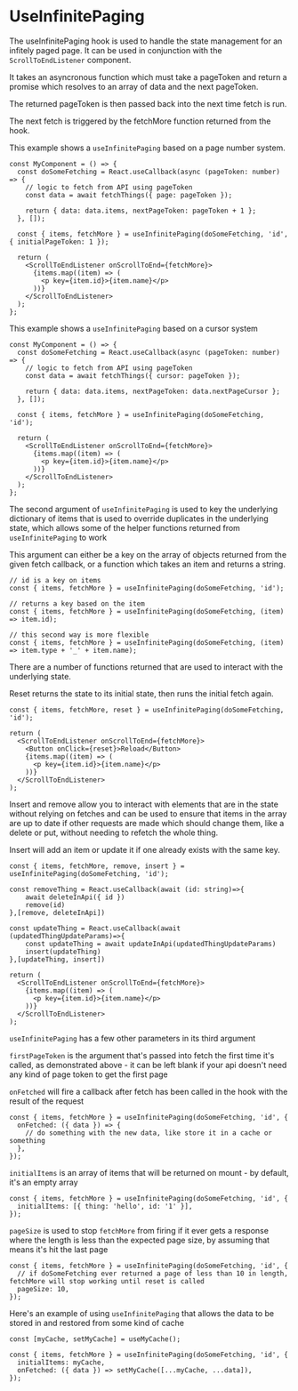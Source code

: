 
<Meta title="Utilities/Hooks/useInfinitePaging" />

# UseInfinitePaging

The useInfinitePaging hook is used to handle the state management for an infitely paged page. It can be used in conjunction with the `ScrollToEndListener` component.

It takes an asyncronous function which must take a pageToken and return a promise which resolves to an array of data and the next pageToken.

The returned pageToken is then passed back into the next time fetch is run.

The next fetch is triggered by the fetchMore function returned from the hook.

This example shows a `useInfinitePaging` based on a page number system.

```tsx
const MyComponent = () => {
  const doSomeFetching = React.useCallback(async (pageToken: number) => {
    // logic to fetch from API using pageToken
    const data = await fetchThings({ page: pageToken });

    return { data: data.items, nextPageToken: pageToken + 1 };
  }, []);

  const { items, fetchMore } = useInfinitePaging(doSomeFetching, 'id', { initialPageToken: 1 });

  return (
    <ScrollToEndListener onScrollToEnd={fetchMore}>
      {items.map((item) => (
        <p key={item.id}>{item.name}</p>
      ))}
    </ScrollToEndListener>
  );
};
```

This example shows a `useInfinitePaging` based on a cursor system

```tsx
const MyComponent = () => {
  const doSomeFetching = React.useCallback(async (pageToken: number) => {
    // logic to fetch from API using pageToken
    const data = await fetchThings({ cursor: pageToken });

    return { data: data.items, nextPageToken: data.nextPageCursor };
  }, []);

  const { items, fetchMore } = useInfinitePaging(doSomeFetching, 'id');

  return (
    <ScrollToEndListener onScrollToEnd={fetchMore}>
      {items.map((item) => (
        <p key={item.id}>{item.name}</p>
      ))}
    </ScrollToEndListener>
  );
};
```

The second argument of `useInfinitePaging` is used to key the underlying dictionary of items that is used to override duplicates in the underlying state, which allows some of the helper functions returned from `useInfinitePaging` to work

This argument can either be a key on the array of objects returned from the given fetch callback, or a function which takes an item and returns a string.

```tsx
// id is a key on items
const { items, fetchMore } = useInfinitePaging(doSomeFetching, 'id');

// returns a key based on the item
const { items, fetchMore } = useInfinitePaging(doSomeFetching, (item) => item.id);

// this second way is more flexible
const { items, fetchMore } = useInfinitePaging(doSomeFetching, (item) => item.type + '_' + item.name);
```

There are a number of functions returned that are used to interact with the underlying state.

Reset returns the state to its initial state, then runs the initial fetch again.

```tsx
const { items, fetchMore, reset } = useInfinitePaging(doSomeFetching, 'id');

return (
  <ScrollToEndListener onScrollToEnd={fetchMore}>
    <Button onClick={reset}>Reload</Button>
    {items.map((item) => (
      <p key={item.id}>{item.name}</p>
    ))}
  </ScrollToEndListener>
);
```

Insert and remove allow you to interact with elements that are in the state without relying on fetches and can be used to ensure that items in the array are up to date if other requests are made which should change them, like a delete or put, without needing to refetch the whole thing.

Insert will add an item or update it if one already exists with the same key.

```tsx
const { items, fetchMore, remove, insert } = useInfinitePaging(doSomeFetching, 'id');

const removeThing = React.useCallback(await (id: string)=>{
    await deleteInApi({ id })
    remove(id)
},[remove, deleteInApi])

const updateThing = React.useCallback(await (updatedThingUpdateParams)=>{
    const updateThing = await updateInApi(updatedThingUpdateParams)
    insert(updateThing)
},[updateThing, insert])

return (
  <ScrollToEndListener onScrollToEnd={fetchMore}>
    {items.map((item) => (
      <p key={item.id}>{item.name}</p>
    ))}
  </ScrollToEndListener>
);
```

`useInfinitePaging` has a few other parameters in its third argument

`firstPageToken` is the argument that's passed into fetch the first time it's called, as demonstrated above - it can be left blank if your api doesn't need any kind of page token to get the first page

`onFetched` will fire a callback after fetch has been called in the hook with the result of the request

```tsx
const { items, fetchMore } = useInfinitePaging(doSomeFetching, 'id', {
  onFetched: ({ data }) => {
    // do something with the new data, like store it in a cache or something
  },
});
```

`initialItems` is an array of items that will be returned on mount - by default, it's an empty array

```tsx
const { items, fetchMore } = useInfinitePaging(doSomeFetching, 'id', {
  initialItems: [{ thing: 'hello', id: '1' }],
});
```

`pageSize` is used to stop `fetchMore` from firing if it ever gets a response where the length is less than the expected page size, by assuming that means it's hit the last page

```tsx
const { items, fetchMore } = useInfinitePaging(doSomeFetching, 'id', {
  // if doSomeFetching ever returned a page of less than 10 in length, fetchMore will stop working until reset is called
  pageSize: 10,
});
```

Here's an example of using `useInfinitePaging` that allows the data to be stored in and restored from some kind of cache

```tsx
const [myCache, setMyCache] = useMyCache();

const { items, fetchMore } = useInfinitePaging(doSomeFetching, 'id', {
  initialItems: myCache,
  onFetched: ({ data }) => setMyCache([...myCache, ...data]),
});
```
